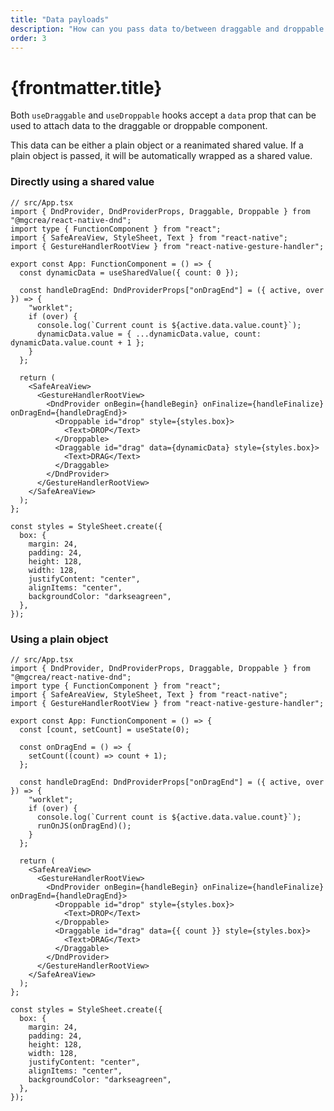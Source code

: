 ```yaml
---
title: "Data payloads"
description: "How can you pass data to/between draggable and droppable components?"
order: 3
---
```


# {frontmatter.title}

Both `useDraggable` and `useDroppable` hooks accept a `data` prop that can be used to attach data to the draggable or droppable component.

This data can be either a plain object or a reanimated shared value. If a plain object is passed, it will be automatically wrapped as a shared value.

### Directly using a shared value

```tsx
// src/App.tsx
import { DndProvider, DndProviderProps, Draggable, Droppable } from "@mgcrea/react-native-dnd";
import type { FunctionComponent } from "react";
import { SafeAreaView, StyleSheet, Text } from "react-native";
import { GestureHandlerRootView } from "react-native-gesture-handler";

export const App: FunctionComponent = () => {
  const dynamicData = useSharedValue({ count: 0 });

  const handleDragEnd: DndProviderProps["onDragEnd"] = ({ active, over }) => {
    "worklet";
    if (over) {
      console.log(`Current count is ${active.data.value.count}`);
      dynamicData.value = { ...dynamicData.value, count: dynamicData.value.count + 1 };
    }
  };

  return (
    <SafeAreaView>
      <GestureHandlerRootView>
        <DndProvider onBegin={handleBegin} onFinalize={handleFinalize} onDragEnd={handleDragEnd}>
          <Droppable id="drop" style={styles.box}>
            <Text>DROP</Text>
          </Droppable>
          <Draggable id="drag" data={dynamicData} style={styles.box}>
            <Text>DRAG</Text>
          </Draggable>
        </DndProvider>
      </GestureHandlerRootView>
    </SafeAreaView>
  );
};

const styles = StyleSheet.create({
  box: {
    margin: 24,
    padding: 24,
    height: 128,
    width: 128,
    justifyContent: "center",
    alignItems: "center",
    backgroundColor: "darkseagreen",
  },
});
```

### Using a plain object

```tsx
// src/App.tsx
import { DndProvider, DndProviderProps, Draggable, Droppable } from "@mgcrea/react-native-dnd";
import type { FunctionComponent } from "react";
import { SafeAreaView, StyleSheet, Text } from "react-native";
import { GestureHandlerRootView } from "react-native-gesture-handler";

export const App: FunctionComponent = () => {
  const [count, setCount] = useState(0);

  const onDragEnd = () => {
    setCount((count) => count + 1);
  };

  const handleDragEnd: DndProviderProps["onDragEnd"] = ({ active, over }) => {
    "worklet";
    if (over) {
      console.log(`Current count is ${active.data.value.count}`);
      runOnJS(onDragEnd)();
    }
  };

  return (
    <SafeAreaView>
      <GestureHandlerRootView>
        <DndProvider onBegin={handleBegin} onFinalize={handleFinalize} onDragEnd={handleDragEnd}>
          <Droppable id="drop" style={styles.box}>
            <Text>DROP</Text>
          </Droppable>
          <Draggable id="drag" data={{ count }} style={styles.box}>
            <Text>DRAG</Text>
          </Draggable>
        </DndProvider>
      </GestureHandlerRootView>
    </SafeAreaView>
  );
};

const styles = StyleSheet.create({
  box: {
    margin: 24,
    padding: 24,
    height: 128,
    width: 128,
    justifyContent: "center",
    alignItems: "center",
    backgroundColor: "darkseagreen",
  },
});
```
